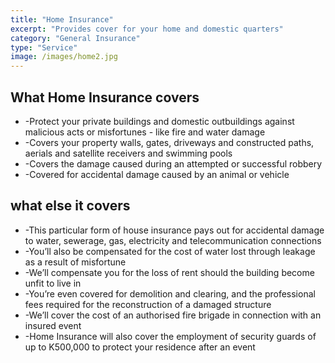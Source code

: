 ---
title: "Home Insurance"
excerpt: "Provides cover for your home and domestic quarters"
category: "General Insurance"
type: "Service"
image: /images/home2.jpg
---

## What Home Insurance covers ##

-    -Protect your private buildings and domestic outbuildings against malicious acts or misfortunes - like fire and water damage
-    -Covers your property walls, gates, driveways and constructed paths, aerials and satellite receivers and swimming pools
-    -Covers the damage caused during an attempted or successful robbery
-    -Covered for accidental damage caused by an animal or vehicle

## what else it covers ##

-    -This particular form of house insurance pays out for accidental damage to water, sewerage, gas, electricity and telecommunication connections
-    -You’ll also be compensated for the cost of water lost through leakage as a result of misfortune
-    -We’ll compensate you for the loss of rent should the building become unfit to live in
-    -You’re even covered for demolition and clearing, and the professional fees required for the reconstruction of a damaged structure
-    -We’ll cover the cost of an authorised fire brigade in connection with an insured event
-    -Home Insurance will also cover the employment of security guards of up to K500,000 to protect your residence after an event 

